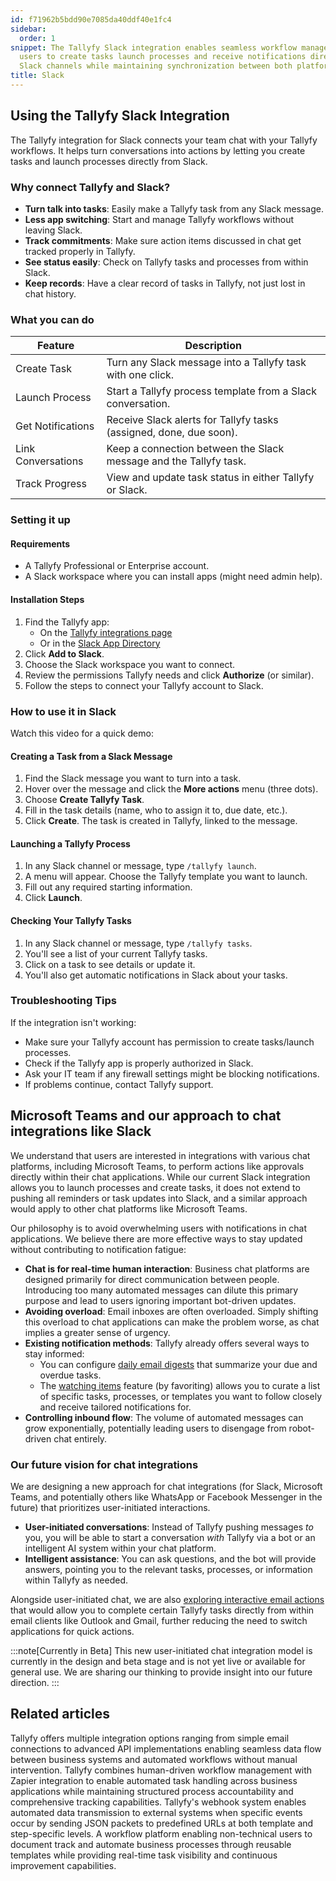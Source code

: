 ```yaml
---
id: f71962b5bdd90e7085da40ddf40e1fc4
sidebar:
  order: 1
snippet: The Tallyfy Slack integration enables seamless workflow management by allowing
  users to create tasks launch processes and receive notifications directly within
  Slack channels while maintaining synchronization between both platforms.
title: Slack
---
```


## Using the Tallyfy Slack Integration

The Tallyfy integration for Slack connects your team chat with your Tallyfy workflows. It helps turn conversations into actions by letting you create tasks and launch processes directly from Slack.

### Why connect Tallyfy and Slack?

- **Turn talk into tasks**: Easily make a Tallyfy task from any Slack message.
- **Less app switching**: Start and manage Tallyfy workflows without leaving Slack.
- **Track commitments**: Make sure action items discussed in chat get tracked properly in Tallyfy.
- **See status easily**: Check on Tallyfy tasks and processes from within Slack.
- **Keep records**: Have a clear record of tasks in Tallyfy, not just lost in chat history.

### What you can do

| Feature            | Description                                                          |
|--------------------|----------------------------------------------------------------------|
| Create Task        | Turn any Slack message into a Tallyfy task with one click.          |
| Launch Process     | Start a Tallyfy process template from a Slack conversation.        |
| Get Notifications  | Receive Slack alerts for Tallyfy tasks (assigned, done, due soon). |
| Link Conversations | Keep a connection between the Slack message and the Tallyfy task.    |
| Track Progress     | View and update task status in either Tallyfy or Slack.              |

### Setting it up

#### Requirements

- A Tallyfy Professional or Enterprise account.
- A Slack workspace where you can install apps (might need admin help).

#### Installation Steps

1. Find the Tallyfy app:
   - On the [Tallyfy integrations page](https://tallyfy.com/integrations/)
   - Or in the [Slack App Directory](https://slack.com/apps/AF15436JJ-tallyfy)
2. Click **Add to Slack**.
3. Choose the Slack workspace you want to connect.
4. Review the permissions Tallyfy needs and click **Authorize** (or similar).
5. Follow the steps to connect your Tallyfy account to Slack.

### How to use it in Slack

Watch this video for a quick demo:

<lite-vimeo videoid="348671293"></lite-vimeo>

#### Creating a Task from a Slack Message

1. Find the Slack message you want to turn into a task.
2. Hover over the message and click the **More actions** menu (three dots).
3. Choose **Create Tallyfy Task**.
4. Fill in the task details (name, who to assign it to, due date, etc.).
5. Click **Create**. The task is created in Tallyfy, linked to the message.

#### Launching a Tallyfy Process

1. In any Slack channel or message, type `/tallyfy launch`.
2. A menu will appear. Choose the Tallyfy template you want to launch.
3. Fill out any required starting information.
4. Click **Launch**.

#### Checking Your Tallyfy Tasks

1. In any Slack channel or message, type `/tallyfy tasks`.
2. You'll see a list of your current Tallyfy tasks.
3. Click on a task to see details or update it.
4. You'll also get automatic notifications in Slack about your tasks.

### Troubleshooting Tips

If the integration isn't working:
- Make sure your Tallyfy account has permission to create tasks/launch processes.
- Check if the Tallyfy app is properly authorized in Slack.
- Ask your IT team if any firewall settings might be blocking notifications.
- If problems continue, contact Tallyfy support.

## Microsoft Teams and our approach to chat integrations like Slack

We understand that users are interested in integrations with various chat platforms, including Microsoft Teams, to perform actions like approvals directly within their chat applications. While our current Slack integration allows you to launch processes and create tasks, it does not extend to pushing all reminders or task updates into Slack, and a similar approach would apply to other chat platforms like Microsoft Teams.

Our philosophy is to avoid overwhelming users with notifications in chat applications. We believe there are more effective ways to stay updated without contributing to notification fatigue:

*   **Chat is for real-time human interaction**: Business chat platforms are designed primarily for direct communication between people. Introducing too many automated messages can dilute this primary purpose and lead to users ignoring important bot-driven updates.
*   **Avoiding overload**: Email inboxes are often overloaded. Simply shifting this overload to chat applications can make the problem worse, as chat implies a greater sense of urgency.
*   **Existing notification methods**: Tallyfy already offers several ways to stay informed:
    *   You can configure [daily email digests](/products/pro/settings/personal-settings/how-can-i-manage-email-notifications-in-tallyfy/) that summarize your due and overdue tasks.
    *   The [watching items](/products/pro/tracking-and-tasks/tracker-view/organize-processes/how-can-i-favorite-and-filter-processes-on-tallyfy/) feature (by favoriting) allows you to curate a list of specific tasks, processes, or templates you want to follow closely and receive tailored notifications for.
*   **Controlling inbound flow**: The volume of automated messages can grow exponentially, potentially leading users to disengage from robot-driven chat entirely.

### Our future vision for chat integrations

We are designing a new approach for chat integrations (for Slack, Microsoft Teams, and potentially others like WhatsApp or Facebook Messenger in the future) that prioritizes user-initiated interactions.

*   **User-initiated conversations**: Instead of Tallyfy pushing messages *to* you, you will be able to start a conversation *with* Tallyfy via a bot or an intelligent AI system within your chat platform.
*   **Intelligent assistance**: You can ask questions, and the bot will provide answers, pointing you to the relevant tasks, processes, or information within Tallyfy as needed.

Alongside user-initiated chat, we are also [exploring interactive email actions](/products/pro/integrations/interactive-email-actions/) that would allow you to complete certain Tallyfy tasks directly from within email clients like Outlook and Gmail, further reducing the need to switch applications for quick actions.

:::note[Currently in Beta]
This new user-initiated chat integration model is currently in the design and beta stage and is not yet live or available for general use. We are sharing our thinking to provide insight into our future direction.
:::


## Related articles
<CardGrid>
<LinkTitleCard header="<b>Pro > Integrations</b>" href="/products/pro/integrations/" > Tallyfy offers multiple integration options ranging from simple email connections to advanced API implementations enabling seamless data flow between business systems and automated workflows without manual intervention. </LinkTitleCard>
<LinkTitleCard header="<b>Zapier > Tallyfy & Zapier</b>" href="/products/pro/integrations/middleware/zapier/how-can-i-improve-task-management-with-tallyfy/" > Tallyfy combines human-driven workflow management with Zapier integration to enable automated task handling across business applications while maintaining structured process accountability and comprehensive tracking capabilities. </LinkTitleCard>
<LinkTitleCard header="<b>Webhooks > Details about webhooks</b>" href="/products/pro/integrations/webhooks/how-to-set-up-webhooks-in-tallyfy/" > Tallyfy's webhook system enables automated data transmission to external systems when specific events occur by sending JSON packets to predefined URLs at both template and step-specific levels. </LinkTitleCard>
<LinkTitleCard header="<b>Introduction</b>" href="/products/pro/" > A workflow platform enabling non-technical users to document track and automate business processes through reusable templates while providing real-time task visibility and continuous improvement capabilities. </LinkTitleCard>
</CardGrid>